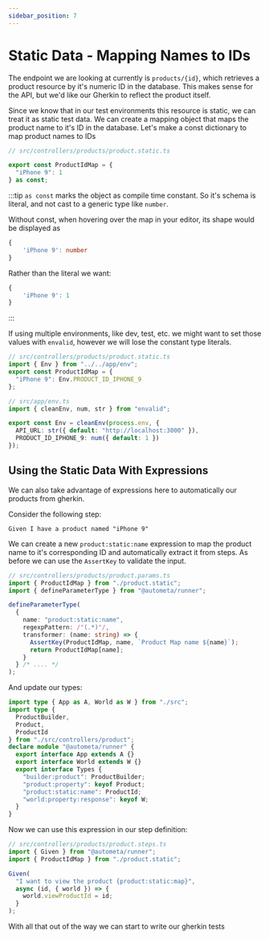 ```yaml
---
sidebar_position: 7
---
```


# Static Data - Mapping Names to IDs

The endpoint we are looking at currently is `products/{id}`, which retrieves a product
resource by it's numeric ID in the database. This makes sense for the API, but we'd
like our Gherkin to reflect the product itself.

Since we know that in our test environments this resource is static, we can treat it
as static test data. We can create a mapping object that maps the product name to
it's ID in the database. Let's make a const dictionary to map product names to IDs

```ts
// src/controllers/products/product.static.ts

export const ProductIdMap = {
  "iPhone 9": 1
} as const;
```

:::tip
`as const` marks the object as compile time constant. So it's schema is literal, and not
cast to a generic type like `number`.

Without const, when hovering over the map in your editor, its shape would be displayed as

```ts
{
    'iPhone 9': number
}
```

Rather than the literal we want:

```ts
{
    'iPhone 9': 1
}
```

:::

If using multiple environments, like dev, test, etc. we
might want to set those values with `envalid`, however we will lose the constant type literals.

```ts
// src/controllers/products/product.static.ts
import { Env } from "../../app/env";
export const ProductIdMap = {
  "iPhone 9": Env.PRODUCT_ID_IPHONE_9
};

// src/app/env.ts
import { cleanEnv, num, str } from "envalid";

export const Env = cleanEnv(process.env, {
  API_URL: str({ default: "http://localhost:3000" }),
  PRODUCT_ID_IPHONE_9: num({ default: 1 })
});
```

## Using the Static Data With Expressions

We can also take advantage of expressions here to automatically our products
from gherkin.

Consider the following step:

```gherkin
Given I have a product named "iPhone 9"
```

We can create a new `product:static:name` expression to map the product name to
it's corresponding ID and automatically extract it from steps. As before we can
use the `AssertKey` to validate the input.

```ts
// src/controllers/products/product.params.ts
import { ProductIdMap } from "./product.static";
import { defineParameterType } from "@autometa/runner";

defineParameterType(
  {
    name: "product:static:name",
    regexpPattern: /"(.*)"/,
    transformer: (name: string) => {
      AssertKey(ProductIdMap, name, `Product Map name ${name}`);
      return ProductIdMap[name];
    }
  } /* .... */
);
```

And update our types:

```ts
import type { App as A, World as W } from "./src";
import type {
  ProductBuilder,
  Product,
  ProductId
} from "./src/controllers/product";
declare module "@autometa/runner" {
  export interface App extends A {}
  export interface World extends W {}
  export interface Types {
    "builder:product": ProductBuilder;
    "product:property": keyof Product;
    "product:static:name": ProductId;
    "world:property:response": keyof W;
  }
}

```

Now we can use this expression in our step definition:

```ts
// src/controllers/products/product.steps.ts
import { Given } from "@autometa/runner";
import { ProductIdMap } from "./product.static";

Given(
  "I want to view the product {product:static:map}",
  async (id, { world }) => {
    world.viewProductId = id;
  }
);
```

With all that out of the way we can start to write our gherkin tests